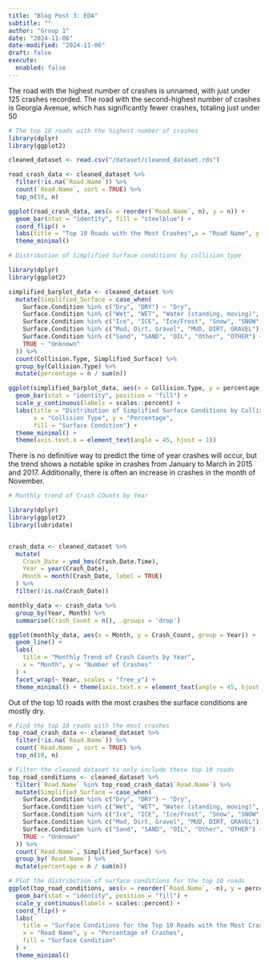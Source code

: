 ```yaml
---
title: "Blog Post 3: EDA"
subtitle: ""
author: "Group 1"
date: "2024-11-06"
date-modified: "2024-11-06"
draft: false
execute:
  enabled: false
---
```



The road with the highest number of crashes is unnamed, with just under 125 crashes recorded. The road with the second-highest number of crashes is Georgia Avenue, which has significantly fewer crashes, totaling just under 50

```r
# The top 10 roads with the highest number of crashes 
library(dplyr)
library(ggplot2)

cleaned_dataset <- read.csv("/dataset/cleaned_dataset.rds")

road_crash_data <- cleaned_dataset %>%
  filter(!is.na(`Road.Name`)) %>%
  count(`Road.Name`, sort = TRUE) %>%
  top_n(10, n)

ggplot(road_crash_data, aes(x = reorder(`Road.Name`, n), y = n)) +
  geom_bar(stat = "identity", fill = "steelblue") +
  coord_flip() +
  labs(title = "Top 10 Roads with the Most Crashes",x = "Road Name", y = "Number of Crashes") +
  theme_minimal()


```



```r
# Distribution of Simplified Surface conditions by collision type

library(dplyr)
library(ggplot2)

simplified_barplot_data <- cleaned_dataset %>%
  mutate(Simplified_Surface = case_when(
    Surface.Condition %in% c("Dry", "DRY") ~ "Dry",
    Surface.Condition %in% c("Wet", "WET", "Water (standing, moving)", "WATER(STANDING/MOVING)") ~ "Wet",
    Surface.Condition %in% c("Ice", "ICE", "Ice/Frost", "Snow", "SNOW", "Slush", "SLUSH") ~ "Snow/Ice",
    Surface.Condition %in% c("Mud, Dirt, Gravel", "MUD, DIRT, GRAVEL") ~ "Mud/Dirt",
    Surface.Condition %in% c("Sand", "SAND", "OIL", "Other", "OTHER") ~ "Other",
    TRUE ~ "Unknown"
  )) %>%
  count(Collision.Type, Simplified_Surface) %>%
  group_by(Collision.Type) %>%
  mutate(percentage = n / sum(n))

ggplot(simplified_barplot_data, aes(x = Collision.Type, y = percentage, fill = Simplified_Surface)) +
  geom_bar(stat = "identity", position = "fill") +
  scale_y_continuous(labels = scales::percent) +
  labs(title = "Distribution of Simplified Surface Conditions by Collision Type",
       x = "Collision Type", y = "Percentage",
       fill = "Surface Condition") +
  theme_minimal() +
  theme(axis.text.x = element_text(angle = 45, hjust = 1))


```
There is no definitive way to predict the time of year crashes will occur, but the trend shows a notable spike in crashes from January to March in 2015 and 2017. Additionally, there is often an increase in crashes in the month of November.

```r
# Monthly trend of Crash COunts by Year

library(dplyr)
library(ggplot2)
library(lubridate)


crash_data <- cleaned_dataset %>%
  mutate(
    Crash_Date = ymd_hms(Crash.Date.Time), 
    Year = year(Crash_Date),
    Month = month(Crash_Date, label = TRUE)
  ) %>%
  filter(!is.na(Crash_Date))  

monthly_data <- crash_data %>%
  group_by(Year, Month) %>%
  summarise(Crash_Count = n(), .groups = 'drop')

ggplot(monthly_data, aes(x = Month, y = Crash_Count, group = Year)) +
  geom_line() +
  labs(
    title = "Monthly Trend of Crash Counts by Year",
    x = "Month", y = "Number of Crashes"
  ) +
  facet_wrap(~ Year, scales = "free_y") +
  theme_minimal() + theme(axis.text.x = element_text(angle = 45, hjust = 1))

```

Out of the top 10 roads with the most crashes the surface conditions are mostly dry. 
```r
# Find the top 10 roads with the most crashes
top_road_crash_data <- cleaned_dataset %>%
  filter(!is.na(`Road.Name`)) %>%
  count(`Road.Name`, sort = TRUE) %>%
  top_n(10, n)

# Filter the cleaned dataset to only include these top 10 roads
top_road_conditions <- cleaned_dataset %>%
  filter(`Road.Name` %in% top_road_crash_data$`Road.Name`) %>%
  mutate(Simplified_Surface = case_when(
    Surface.Condition %in% c("Dry", "DRY") ~ "Dry",
    Surface.Condition %in% c("Wet", "WET", "Water (standing, moving)", "WATER(STANDING/MOVING)") ~ "Wet",
    Surface.Condition %in% c("Ice", "ICE", "Ice/Frost", "Snow", "SNOW", "Slush", "SLUSH") ~ "Snow/Ice",
    Surface.Condition %in% c("Mud, Dirt, Gravel", "MUD, DIRT, GRAVEL") ~ "Mud/Dirt",
    Surface.Condition %in% c("Sand", "SAND", "OIL", "Other", "OTHER") ~ "Other",
    TRUE ~ "Unknown"
  )) %>%
  count(`Road.Name`, Simplified_Surface) %>%
  group_by(`Road.Name`) %>%
  mutate(percentage = n / sum(n))

# Plot the distribution of surface conditions for the top 10 roads
ggplot(top_road_conditions, aes(x = reorder(`Road.Name`, -n), y = percentage, fill = Simplified_Surface)) +
  geom_bar(stat = "identity", position = "fill") +
  scale_y_continuous(labels = scales::percent) +
  coord_flip() +
  labs(
    title = "Surface Conditions for the Top 10 Roads with the Most Crashes",
    x = "Road Name", y = "Percentage of Crashes",
    fill = "Surface Condition"
  ) +
  theme_minimal()
```

